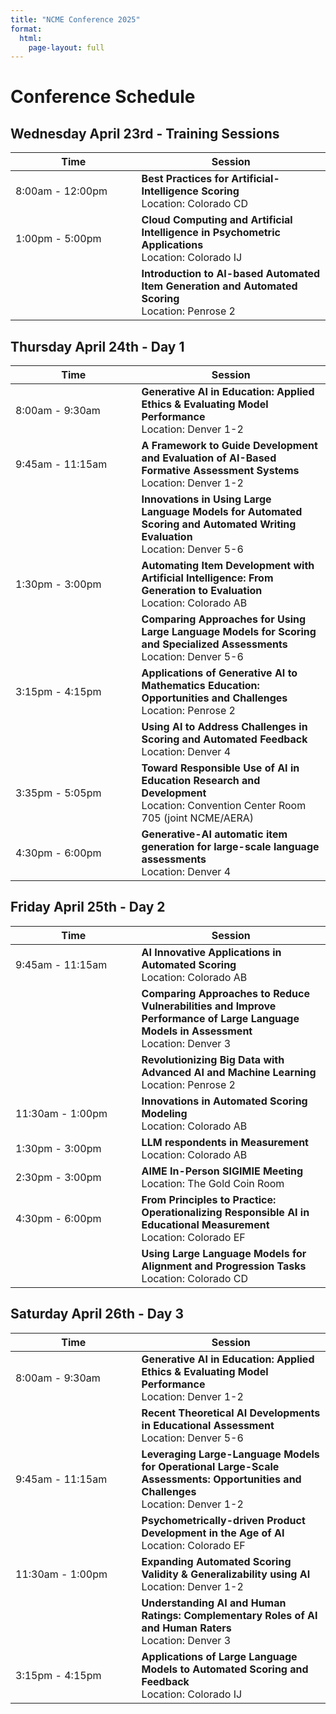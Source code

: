 ```yaml
---
title: "NCME Conference 2025"
format: 
  html:
    page-layout: full
---
```


# Conference Schedule

## Wednesday April 23rd - Training Sessions

| Time | Session |
|------|---------|
| 8:00am - 12:00pm | **Best Practices for Artificial-Intelligence Scoring** <br>Location: Colorado CD |
| 1:00pm - 5:00pm | **Cloud Computing and Artificial Intelligence in Psychometric Applications** <br>Location: Colorado IJ |
| | **Introduction to AI-based Automated Item Generation and Automated Scoring** <br>Location: Penrose 2 |

## Thursday April 24th - Day 1

| Time | Session |
|------|---------|
| 8:00am - 9:30am | **Generative AI in Education: Applied Ethics & Evaluating Model Performance** <br>Location: Denver 1-2 |
| 9:45am - 11:15am | **A Framework to Guide Development and Evaluation of AI-Based Formative Assessment Systems** <br>Location: Denver 1-2 |
| | **Innovations in Using Large Language Models for Automated Scoring and Automated Writing Evaluation** <br>Location: Denver 5-6 |
| 1:30pm - 3:00pm | **Automating Item Development with Artificial Intelligence: From Generation to Evaluation** <br>Location: Colorado AB |
| | **Comparing Approaches for Using Large Language Models for Scoring and Specialized Assessments** <br>Location: Denver 5-6 |
| 3:15pm - 4:15pm | **Applications of Generative AI to Mathematics Education: Opportunities and Challenges** <br>Location: Penrose 2 |
| | **Using AI to Address Challenges in Scoring and Automated Feedback** <br>Location: Denver 4 |
| 3:35pm - 5:05pm | **Toward Responsible Use of AI in Education Research and Development** <br>Location: Convention Center Room 705 (joint NCME/AERA) |
| 4:30pm - 6:00pm | **Generative-AI automatic item generation for large-scale language assessments** <br>Location: Denver 4 |

## Friday April 25th - Day 2

| Time | Session |
|------|---------|
| 9:45am - 11:15am | **AI Innovative Applications in Automated Scoring** <br>Location: Colorado AB |
| | **Comparing Approaches to Reduce Vulnerabilities and Improve Performance of Large Language Models in Assessment** <br>Location: Denver 3 |
| | **Revolutionizing Big Data with Advanced AI and Machine Learning** <br>Location: Penrose 2 |
| 11:30am - 1:00pm | **Innovations in Automated Scoring Modeling** <br>Location: Colorado AB |
| 1:30pm - 3:00pm | **LLM respondents in Measurement** <br>Location: Colorado AB |
| 2:30pm - 3:00pm | **AIME In-Person SIGIMIE Meeting** <br>Location: The Gold Coin Room |
| 4:30pm - 6:00pm | **From Principles to Practice: Operationalizing Responsible AI in Educational Measurement** <br>Location: Colorado EF |
| | **Using Large Language Models for Alignment and Progression Tasks** <br>Location: Colorado CD |

## Saturday April 26th - Day 3

| Time | Session |
|------|---------|
| 8:00am - 9:30am | **Generative AI in Education: Applied Ethics & Evaluating Model Performance** <br>Location: Denver 1-2 |
| | **Recent Theoretical AI Developments in Educational Assessment** <br>Location: Denver 5-6 |
| 9:45am - 11:15am | **Leveraging Large-Language Models for Operational Large-Scale Assessments: Opportunities and Challenges** <br>Location: Denver 1-2 |
| | **Psychometrically-driven Product Development in the Age of AI** <br>Location: Colorado EF |
| 11:30am - 1:00pm | **Expanding Automated Scoring Validity & Generalizability using AI** <br>Location: Denver 1-2 |
| | **Understanding AI and Human Ratings: Complementary Roles of AI and Human Raters** <br>Location: Denver 3 |
| 3:15pm - 4:15pm | **Applications of Large Language Models to Automated Scoring and Feedback** <br>Location: Colorado IJ |